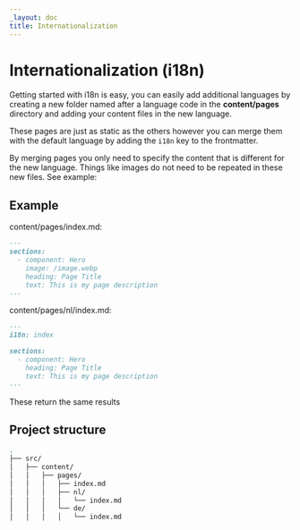 ```yaml
---
_layout: doc
title: Internationalization
---
```


# Internationalization (i18n)

Getting started with i18n is easy, you can easily add additional languages by creating a new folder named after a language code in the **content/pages** directory and adding your content files in the new language.

These pages are just as static as the others however you can merge them with the default language by adding the `i18n` key to the frontmatter.

By merging pages you only need to specify the content that is different for the new language. Things like images do not need to be repeated in these new files. See example:

## Example

content/pages/index.md:

```md
---
sections:
  - component: Hero
    image: /image.webp
    heading: Page Title
    text: This is my page description
---
```

content/pages/nl/index.md:

```md
---
i18n: index

sections:
  - component: Hero
    heading: Page Title
    text: This is my page description
---
```

These return the same results

## Project structure

```bash
.
├── src/
│   ├── content/
│   │   ├── pages/
│   │   │   ├── index.md
│   │   │   ├── nl/
│   │   │   │   └── index.md
│   │   │   └── de/
│   │   │   │   └── index.md
```
